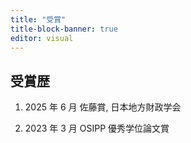 ```yaml
---
title: "受賞"
title-block-banner: true
editor: visual
---
```


## 受賞歴

1.  2025 年 6 月 佐藤賞, 日本地方財政学会

2.  2023 年 3 月 OSIPP 優秀学位論文賞
